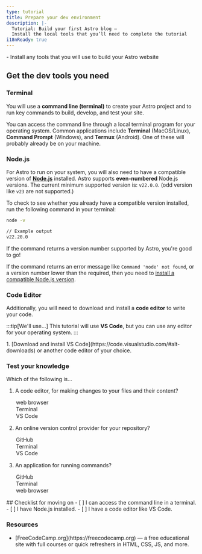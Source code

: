 ```yaml
---
type: tutorial
title: Prepare your dev environment
description: |-
  Tutorial: Build your first Astro blog —
  Install the local tools that you’ll need to complete the tutorial
i18nReady: true
---
```


<PreCheck>
  - Install any tools that you will use to build your Astro website
</PreCheck>

## Get the dev tools you need

### Terminal

You will use a **command line (terminal)** to create your Astro project and to run key commands to build, develop, and test your site.

You can access the command line through a local terminal program for your operating system. Common applications include **Terminal** (MacOS/Linux), **Command Prompt** (Windows), and **Termux** (Android). One of these will probably already be on your machine. 

### Node.js

For Astro to run on your system, you will also need to have a compatible version of [**Node.js**](https://nodejs.org/en/) installed. Astro supports **even-numbered** Node.js versions. The current minimum supported version is: `v22.0.0`. (odd version like `v23` are not supported.)

To check to see whether you already have a compatible version installed, run the following command in your terminal:

```sh
node -v

// Example output
v22.20.0
```

If the command returns a version number supported by Astro, you're good to go!

If the command returns an error message like `Command 'node' not found`, or a version number lower than the required, then you need to [install a compatible Node.js version](https://docs.npmjs.com/downloading-and-installing-node-js-and-npm).

### Code Editor

Additionally, you will need to download and install a **code editor** to write your code. 

:::tip[We'll use...]
This tutorial will use **VS Code**, but you can use any editor for your operating system.
:::

<Steps>
1. [Download and install VS Code](https://code.visualstudio.com/#alt-downloads) or another code editor of your choice. 
</Steps>


<Box icon="question-mark">

### Test your knowledge

Which of the following is...
1. A code editor, for making changes to your files and their content?

    <MultipleChoice>
      <Option>
        web browser
      </Option>
      <Option>
        Terminal
      </Option>
      <Option isCorrect>
        VS Code
      </Option>
    </MultipleChoice>

2. An online version control provider for your repository?

    <MultipleChoice>
      <Option isCorrect>
        GitHub
      </Option>
      <Option>
        Terminal
      </Option>
      <Option>
        VS Code
      </Option>
    </MultipleChoice>

3. An application for running commands?
    <MultipleChoice>
      <Option>
        GitHub
      </Option>
      <Option isCorrect>
        Terminal
      </Option>
      <Option>
        web browser
      </Option>
    </MultipleChoice>

</Box>

<Box icon="check-list">
## Checklist for moving on

<Checklist>
- [ ] I can access the command line in a terminal.
- [ ] I have Node.js installed.
- [ ] I have a code editor like VS Code.
</Checklist>
</Box>


### Resources

- <p>[FreeCodeCamp.org](https://freecodecamp.org) <Badge class="neutral-badge" text="external" /> — a free educational site with full courses or quick refreshers in HTML, CSS, JS, and more.</p>
